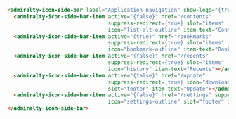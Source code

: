 ```html
<admiralty-icon-side-bar label="Application navigation" show-logo="{true}" icon-side-bar-width="{150px}">
  <admiralty-icon-side-bar-item active="{false}" href="/contents"
                                suppress-redirect={true} slot="items"
                                icon="list-alt-outline" item-text="Contents"></admiralty-icon-side-bar-item>
  <admiralty-icon-side-bar-item active="{true}" href="/bookmarks"
                                suppress-redirect={true} slot="items"
                                icon="bookmark-outline" item-text="Bookmarks"></admiralty-icon-side-bar-item>
  <admiralty-icon-side-bar-item active="{false}" href="/recents"
                                suppress-redirect={true} slot="items"
                                icon="history" item-text="Recents"></admiralty-icon-side-bar-item>
  <admiralty-icon-side-bar-item active="{false}" href="/update"
                                suppress-redirect={true} icon="download-for-offline-outline"
                                slot="footer" item-text="Update"></admiralty-icon-side-bar-item>
  <admiralty-icon-side-bar-item active="{false}" href="/settings" suppress-redirect={true}
                                icon="settings-outline" slot="footer" item-text="Settings"></admiralty-icon-side-bar-item>
</admiralty-icon-side-bar>
```
